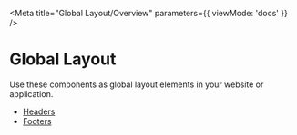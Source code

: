 
<Meta
  title="Global Layout/Overview"
  parameters={{ viewMode: 'docs' }}
/>

# Global Layout

Use these components as global layout elements in your website or application.

- [Headers](?path=/docs/global-layout-headers-overview--docs)
- [Footers](?path=/docs/global-layout-footers-overview--docs)
